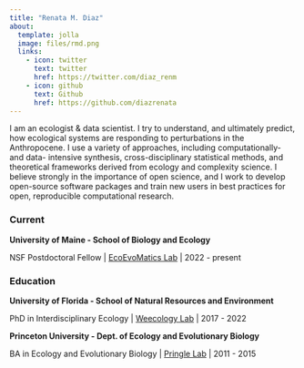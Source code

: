 ```yaml
---
title: "Renata M. Diaz"
about:
  template: jolla
  image: files/rmd.png
  links:
    - icon: twitter
      text: twitter
      href: https://twitter.com/diaz_renm
    - icon: github
      text: Github
      href: https://github.com/diazrenata
---
```



I am an ecologist & data scientist. I try to understand, and ultimately predict, how ecological systems are responding to perturbations in the Anthropocene. I use a variety of approaches, including computationally- and data- intensive synthesis, cross-disciplinary statistical methods, and theoretical frameworks derived from ecology and complexity science. I believe strongly in the importance of open science, and I work to develop open-source software packages and train new users in best practices for open, reproducible computational research.

### Current

**University of Maine - School of Biology and Ecology**

NSF Postdoctoral Fellow | [EcoEvoMatics Lab](https://www.ecoevomatics.org) | 2022 - present


### Education

**University of Florida - School of Natural Resources and Environment**

PhD in Interdisciplinary Ecology | [Weecology Lab](https://www.weecology.org) | 2017 - 2022


**Princeton University - Dept. of Ecology and Evolutionary Biology**

BA in Ecology and Evolutionary Biology | [Pringle Lab](https://pringle.princeton.edu) | 2011 - 2015

